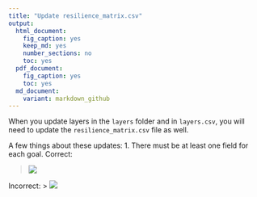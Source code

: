 ```yaml
---
title: "Update resilience_matrix.csv"
output: 
  html_document:
    fig_caption: yes
    keep_md: yes
    number_sections: no
    toc: yes
  pdf_document: 
    fig_caption: yes
    toc: yes
  md_document:
    variant: markdown_github
---
```


When you update layers in the `layers` folder and in `layers.csv`, you will need to update the `resilience_matrix.csv` file as well.

A few things about these updates: 
1. There must be at least one field for each goal. Correct:

  > ![](zfig_resil_mtx_good.png)  

  Incorrect:
  > ![](zfig_resil_mtx_bad.png)  

